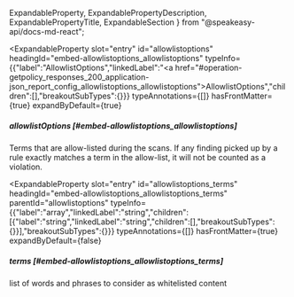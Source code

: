   ExpandableProperty,
  ExpandablePropertyDescription,
  ExpandablePropertyTitle,
  ExpandableSection
} from "@speakeasy-api/docs-md-react";

<ExpandableSection>

<ExpandableProperty
  slot="entry"
  id="allowlistoptions"
  headingId="embed-allowlistoptions_allowlistoptions"
  typeInfo={{"label":"AllowlistOptions","linkedLabel":"<a href=\"#operation-getpolicy_responses_200_application-json_report_config_allowlistoptions_allowlistoptions\">AllowlistOptions</a>","children":[],"breakoutSubTypes":{}}}
  typeAnnotations={[]}
  hasFrontMatter={true}
  expandByDefault={true}
>

<ExpandablePropertyTitle slot="title">

##### allowlistOptions [#embed-allowlistoptions_allowlistoptions]

</ExpandablePropertyTitle>

<ExpandablePropertyDescription slot="description">

Terms that are allow-listed during the scans. If any finding picked up by a rule exactly matches a term in the allow-list, it will not be counted as a violation.

</ExpandablePropertyDescription>

</ExpandableProperty>

<ExpandableProperty
  slot="entry"
  id="allowlistoptions_terms"
  headingId="embed-allowlistoptions_allowlistoptions_terms"
  parentId="allowlistoptions"
  typeInfo={{"label":"array","linkedLabel":"string","children":[{"label":"string","linkedLabel":"string","children":[],"breakoutSubTypes":{}}],"breakoutSubTypes":{}}}
  typeAnnotations={[]}
  hasFrontMatter={true}
  expandByDefault={false}
>

<ExpandablePropertyTitle slot="title">

##### terms [#embed-allowlistoptions_allowlistoptions_terms]

</ExpandablePropertyTitle>

<ExpandablePropertyDescription slot="description">

list of words and phrases to consider as whitelisted content

</ExpandablePropertyDescription>

</ExpandableProperty>

</ExpandableSection>